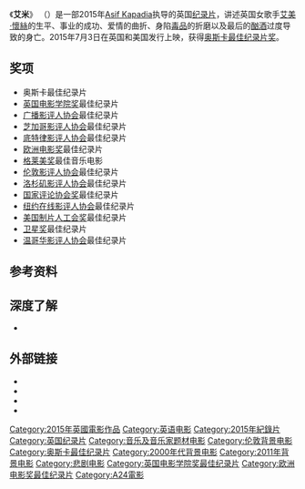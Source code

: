{{noteTA
|T=zh-cn:艾米 (纪录片); zh-tw:艾美懷絲 (紀錄片); zh-hk:AMY (紀錄片); zh-sg:艾美怀斯的传奇;
|G1=Show
|G2=Movie
|1=zh-cn:艾米; zh-tw:艾美懷絲; zh-hk:AMY; zh-sg:艾美怀斯的传奇;
}}
{{Infobox film
| name =艾米<br>Amy
| image = Amy Movie Poster.jpg
| alt = 
| caption = 英国海报
| director = [[Asif_Kapadia|Asif Kapadia]]
| producer = {{plainlist|
* [[James_Gay-Rees|James Gay-Rees]]
* George Pank
* Paul Bell
}}
| starring = [[Amy_Winehouse|Amy Winehouse]]
| music = {{plainlist|
* Amy Winehouse
* [[Antônio_Pinto_(composer)|Antônio Pinto]]
}}
| cinematography = Matt Curtis
| editing = Chris King
| production companies = {{Plainlist|
* [[Film_4|Film 4]]
* Krishwerkz Entertainment
* On The Corner Films
* Playmaker Films
* [[Universal_Music|Universal Music]]
}}
| distributor = [[Altitude_Film_Distribution|Altitude Film Distribution]]<br>[[A24_(公司)|A24]]
| runtime = 128 分钟<!--Theatrical runtime: 127:43--><ref>{{cite web | url=http://www.bbfc.co.uk/releases/amy-film | title=''Amy'' (15) | work=[[British_Board_of_Film_Classification|British Board of Film Classification]] | date=2015-06-02 | accessdate=2015-06-04 | archive-date=2015-07-05 | archive-url=https://web.archive.org/web/20150705083243/http://www.bbfc.co.uk/releases/amy-film | dead-url=no }}</ref>
| released = {{Film date|2015|5|16|[[坎城|坎城]]|2015|7|3|英国|2015|8|27|新加坡|2015|10|8|香港|2015|12|11|臺灣}}
| country = 英国
| language = 英语
| budget = $340万美元<ref>{{cite web | url=http://variety.com/2015/film/news/amy-winehouse-documentary-paints-intimate-portrait-of-singer-1201525287/ | title='Amy': Amy Winehouse Documentary Paints Intimate Picture of Singer | work=[[Variety_(magazine)|Variety]] | date=2015-06-23 | accessdate=2015-07-16 | archive-date=2015-10-04 | archive-url=https://web.archive.org/web/20151004044308/http://variety.com/2015/film/news/amy-winehouse-documentary-paints-intimate-portrait-of-singer-1201525287/ | dead-url=no }}</ref>
| gross = $2200万美元<ref name="BOM">{{cite web | url=http://www.the-numbers.com/movie/Amy-(2015)#tab=summary | title=Amy (2015) | website=Box Office Mojo | accessdate=2015-12-15 | archive-date=2015-09-23 | archive-url=https://web.archive.org/web/20150923060413/http://www.the-numbers.com/movie/Amy-(2015)#tab=summary | dead-url=no }}</ref>
| cn_name        = 艾米
| hk_name        = AMY
| tw_name        = 艾美懷絲
| sg_name        = 艾美怀斯的传奇
}}
《'''艾米'''》 （{{lang-en|'''''Amy'''''}}）是一部2015年[[Asif_Kapadia|Asif Kapadia]]执导的英国[[纪录片|纪录片]]，讲述英国女歌手[[艾米·怀恩豪斯|艾美·懷絲]]的生平、事业的成功、爱情的曲折、身陷[[毒品|毒品]]的折磨以及最后的[[酗酒|酗酒]]过度导致的身亡。2015年7月3日在英国和美国发行上映，获得[[奥斯卡最佳纪录片奖|奥斯卡最佳纪录片奖]]。

== 奖项 ==
*奥斯卡最佳纪录片
*[[英国电影学院奖|英国电影学院奖]]最佳纪录片
*[[广播影评人协会|广播影评人协会]]最佳纪录片
*[[芝加哥影评人协会|芝加哥影评人协会]]最佳纪录片
*[[底特律影评人协会|底特律影评人协会]]最佳纪录片
*[[欧洲电影奖|欧洲电影奖]]最佳纪录片
*[[格莱美奖|格莱美奖]]最佳音乐电影
*[[伦敦影评人协会|伦敦影评人协会]]最佳纪录片
*[[洛杉矶影评人协会|洛杉矶影评人协会]]最佳纪录片
*[[国家评论协会奖|国家评论协会奖]]最佳纪录片
*[[纽约在线影评人协会|纽约在线影评人协会]]最佳纪录片
*[[美国制片人工会奖|美国制片人工会奖]]最佳纪录片
*[[卫星奖|卫星奖]]最佳纪录片
*[[温哥华影评人协会|温哥华影评人协会]]最佳纪录片

==参考资料==
{{reflist|2}}

==深度了解==
* {{Cite web
| url = https://au.entertainment.yahoo.com/celebrity/news/a/30962276/2016-oscars-winners-list/
| title = All the winners from the 2016 Oscars
| website = au.entertainment.yahoo.com
| access-date = 2016-02-29
| deadurl = yes
| archiveurl = https://web.archive.org/web/20160304080637/https://au.entertainment.yahoo.com/celebrity/news/a/30962276/2016-oscars-winners-list/
| archivedate = 2016-03-04
}}

==外部链接==
* {{IMDb title|2870648|Amy}}
* {{Mojo title|amy|Amy}}
* {{Rotten Tomatoes|amy_2015|Amy}}
* {{Metacritic|amy-2015|Amy}}
{{奧斯卡最佳紀錄片獎}}
{{DEFAULTSORT:Amy}}
[[Category:2015年英國電影作品|Category:2015年英國電影作品]]
[[Category:英语电影|Category:英语电影]]
[[Category:2015年紀錄片|Category:2015年紀錄片]]
[[Category:英国纪录片|Category:英国纪录片]]
[[Category:音乐及音乐家题材电影|Category:音乐及音乐家题材电影]]
[[Category:伦敦背景电影|Category:伦敦背景电影]]
[[Category:奥斯卡最佳纪录片|Category:奥斯卡最佳纪录片]]
[[Category:2000年代背景电影|Category:2000年代背景电影]]
[[Category:2011年背景电影|Category:2011年背景电影]]
[[Category:悲剧电影|Category:悲剧电影]]
[[Category:英国电影学院奖最佳纪录片|Category:英国电影学院奖最佳纪录片]]
[[Category:欧洲电影奖最佳纪录片|Category:欧洲电影奖最佳纪录片]]
[[Category:A24電影|Category:A24電影]]